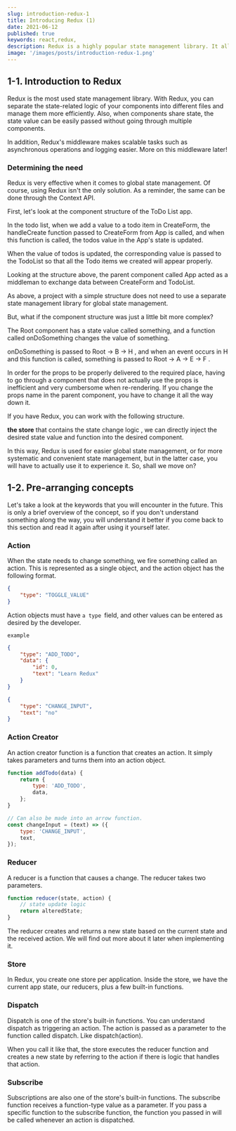```yaml
---
slug: introduction-redux-1
title: Introducing Redux (1)
date: 2021-06-12
published: true
keywords: react,redux,
description: Redux is a highly popular state management library. It allows you to separate the logic related to components into different files, resulting in a more organized code structure.
image: '/images/posts/introduction-redux-1.png'
---
```


## 1-1. Introduction to Redux

Redux is the most used state management library. With Redux, you can separate the state-related logic of your components into different files
and manage them more efficiently. Also, when components share state, the state value can be easily passed without going through multiple
components.

In addition, Redux\'s middleware makes scalable tasks such as asynchronous operations and logging easier. More on this middleware
later!

### Determining the need

Redux is very effective when it comes to global state management. Of course, using Redux isn\'t the only solution. As a reminder, the same
can be done through the Context API.

First, let\'s look at the component structure of the ToDo List app.

In the todo list, when we add a value to a todo item in CreateForm, the handleCreate function passed to CreateForm from App is called, and when
this function is called, the todos value in the App\'s state is updated.

When the value of todos is updated, the corresponding value is passed to the TodoList so that all the Todo items we created will appear properly.

Looking at the structure above, the parent component called App acted as a middleman to exchange data between CreateForm and TodoList.

As above, a project with a simple structure does not need to use a separate state management library for global state management.

But, what if the component structure was just a little bit more complex?

The Root component has a state value called something, and a function called onDoSomething changes the value of something.

onDoSomething is passed to Root -\> B -\> H , and when an event occurs in H and this function is called, something is passed to Root -\> A -\>
E -\> F .

In order for the props to be properly delivered to the required place, having to go through a component that does not actually use the props is
inefficient and very cumbersome when re-rendering. If you change the props name in the parent component, you have to change it all the way
down it.

If you have Redux, you can work with the following structure.

**the store** that contains the state change logic , we can directly inject the desired state value and function into the desired component.

In this way, Redux is used for easier global state management, or for more systematic and convenient state management, but in the latter case,
you will have to actually use it to experience it. So, shall we move on?

## 1-2. Pre-arranging concepts

Let\'s take a look at the keywords that you will encounter in the future. This is only a brief overview of the concept, so if you don\'t
understand something along the way, you will understand it better if you come back to this section and read it again after using it yourself
later.

### Action

When the state needs to change something, we fire something called an action. This is represented as a single object, and the action object
has the following format.

```json
{
    "type": "TOGGLE_VALUE"
}
```

Action objects must have `a type `field, and other values can be entered as desired by the developer.

`example`

```json
{
    "type": "ADD_TODO",
    "data": {
        "id": 0,
        "text": "Learn Redux"
    }
}
```

```json
{
    "type": "CHANGE_INPUT",
    "text": "no"
}
```

### Action Creator

An action creator function is a function that creates an action. It simply takes parameters and turns them into an action object.

```javascript
function addTodo(data) {
    return {
        type: 'ADD_TODO',
        data,
    };
}

// Can also be made into an arrow function.
const changeInput = (text) => ({
    type: 'CHANGE_INPUT',
    text,
});
```

### Reducer

A reducer is a function that causes a change. The reducer takes two
parameters.

```javascript
function reducer(state, action) {
    // state update logic
    return alteredState;
}
```

The reducer creates and returns a new state based on the current state
and the received action. We will find out more about it later when
implementing it.

### Store

In Redux, you create one store per application. Inside the store, we
have the current app state, our reducers, plus a few built-in functions.

### Dispatch

Dispatch is one of the store\'s built-in functions. You can understand
dispatch as triggering an action. The action is passed as a parameter to
the function called dispatch. Like dispatch(action).

When you call it like that, the store executes the reducer function and
creates a new state by referring to the action if there is logic that
handles that action.

### Subscribe

Subscriptions are also one of the store\'s built-in functions. The
subscribe function receives a function-type value as a parameter. If you
pass a specific function to the subscribe function, the function you
passed in will be called whenever an action is dispatched.
